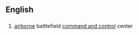 ==English==

==={{initialism-old|en}}===
{{en-initialism}}

# {{label|en|military}} [[airborne]] battlefield [[command and control]] center